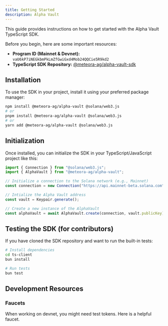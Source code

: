 ```yaml
---
title: Getting Started
description: Alpha Vault
---
```


This guide provides instructions on how to get started with the Alpha Vault TypeScript SDK.

Before you begin, here are some important resources:

-   **Program ID (Mainnet & Devnet):** `vaU6kP7iNEGkbmPkLmZfGwiGxd4Mob24QQCie5R9kd2`
-   **TypeScript SDK Repository:** [@meteora-ag/alpha-vault-sdk](https://github.com/MeteoraAg/alpha-vault-sdk)

## Installation

To use the SDK in your project, install it using your preferred package manager:

```bash
npm install @meteora-ag/alpha-vault @solana/web3.js
# or
pnpm install @meteora-ag/alpha-vault @solana/web3.js
# or
yarn add @meteora-ag/alpha-vault @solana/web3.js
```

## Initialization

Once installed, you can initialize the SDK in your TypeScript/JavaScript project like this:

```typescript
import { Connection } from "@solana/web3.js";
import { AlphaVault } from "@meteora-ag/alpha-vault";

// Initialize a connection to the Solana network (e.g., Mainnet)
const connection = new Connection("https://api.mainnet-beta.solana.com");

// Intialize the Alpha Vault address
const vault = Keypair.generate();

// Create a new instance of the AlphaVault
const alphaVault = await AlphaVault.create(connection, vault.publicKey);
```

## Testing the SDK (for contributors)

If you have cloned the SDK repository and want to run the built-in tests:

```bash
# Install dependencies
cd ts-client
bun install

# Run tests
bun test
```

## Development Resources

### Faucets

<CardGroup cols={1}>
  <Card title="Devnet Faucet" icon="faucet" href="https://faucet.raccoons.dev/">
    <p>When working on devnet, you might need test tokens. Here is a helpful faucet.</p>
  </Card>
</CardGroup>